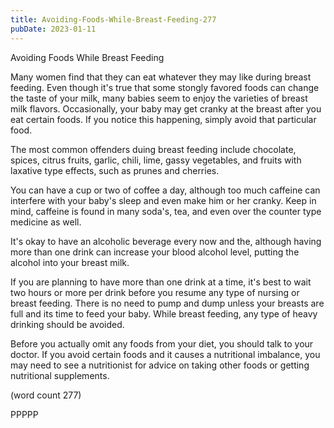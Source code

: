 ```yaml
---
title: Avoiding-Foods-While-Breast-Feeding-277
pubDate: 2023-01-11
---
```


Avoiding Foods While Breast Feeding

Many women find that they can eat whatever they may
like during breast feeding.  Even though it's true
that some stongly favored foods can change the 
taste of your milk, many babies seem to enjoy the
varieties of breast milk flavors.  Occasionally,
your baby may get cranky at the breast after you
eat certain foods.  If you notice this happening,
simply avoid that particular food.

The most common offenders duing breast feeding 
include chocolate, spices, citrus fruits, garlic,
chili, lime, gassy vegetables, and fruits with
laxative type effects, such as prunes and cherries.

You can have a cup or two of coffee a day, although
too much caffeine can interfere with your baby's 
sleep and even make him or her cranky.  Keep in
mind, caffeine is found in many soda's, tea, and 
even over the counter type medicine as well.

It's okay to have an alcoholic beverage every now
and the, although having more than one drink can
increase your blood alcohol level, putting the
alcohol into your breast milk.  

If you are planning to have more than one drink
at a time, it's best to wait two hours or more
per drink before you resume any type of nursing
or breast feeding.  There is no need to pump
and dump unless your breasts are full and its
time to feed your baby.  While breast feeding,
any type of heavy drinking should be avoided.

Before you actually omit any foods from your
diet, you should talk to your doctor.  If you
avoid certain foods and it causes a nutritional
imbalance, you may need to see a nutritionist 
for advice on taking other foods or getting 
nutritional supplements.

(word count 277)

PPPPP